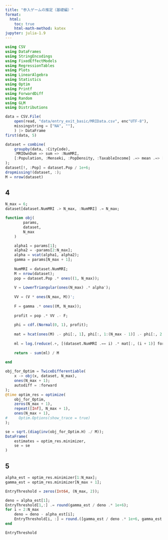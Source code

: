 ```yaml
---
title: "参入ゲームの推定（基礎編）"
format:
  html:
    toc: true
    html-math-method: katex
jupyter: julia-1.9
---
```


```julia
using CSV
using DataFrames
using StringEncodings
using FixedEffectModels
using RegressionTables
using Plots
using LinearAlgebra
using Statistics
using Optim
using Printf
using ForwardDiff
using Random
using GLM
using Distributions
```

```julia
data = CSV.File(
    open(read, "data/entry_exit_basic/MRIData.csv", enc"UTF-8"),
    missingstring = ["NA", ""],
    ) |> DataFrame
first(data, 5)
```

```julia
dataset = combine(
    groupby(data, :CityCode),
    :MRIOwnDum => sum => :NumMRI,
    [:Population, :Menseki, :PopDensity, :TaxableIncome] .=> mean .=> [:Pop, :Menseki, :PopDen, :Income],   
);
dataset[!, :Pop] = dataset.Pop / 1e+6;
dropmissing!(dataset, :);
M = nrow(dataset)
```

## 4

```julia
N_max = 6;
dataset[dataset.NumMRI .> N_max, :NumMRI] .= N_max;
```

```julia
function obj(
        params,
        dataset,
        N_max
    )

    alpha1 = params[1];
    alpha2 = -params[2:N_max];
    alpha = vcat(alpha1, alpha2);
    gamma = params[N_max + 1];
    
    NumMRI = dataset.NumMRI;
    M = nrow(dataset);
    pop = dataset.Pop .* ones((1, N_max));
    
    V = LowerTriangular(ones(N_max) .* alpha');
        
    VV = (V * ones(N_max, M))';
    
    F = gamma .* ones((M, N_max));
    
    profit = pop .* VV .- F;
    
    phi = cdf.(Normal(0, 1), profit);
    
    mat = hcat(ones(M) .- phi[:, 1], phi[:, 1:(N_max - 1)] .- phi[:, 2:N_max], phi[:, N_max]);
    
    ml = log.(reduce(.+, [(dataset.NumMRI .== i) .* mat[:, (i + 1)] for i = 0:N_max]));
    
    return - sum(ml) / M
    
end
```

```julia
obj_for_Optim = TwiceDifferentiable(
    x -> obj(x, dataset, N_max),
    ones(N_max + 1);
    autodiff = :forward
);
@time optim_res = optimize(
    obj_for_Optim,
    zeros(N_max + 1),
    repeat([Inf], N_max + 1),
    ones(N_max + 1),
#     Optim.Options(show_trace = true)
);
```

```julia
se = sqrt.(diag(inv(obj_for_Optim.H) ./ M));
DataFrame(
    estimates = optim_res.minimizer,
    se = se
)

```

## 5

```julia
alpha_est = optim_res.minimizer[1:N_max];
gamma_est = optim_res.minimizer[N_max + 1];

EntryThreshold = zeros(Int64, (N_max, 2));

deno = alpha_est[1];
EntryThreshold[1,:] .= round(gamma_est / deno .* 1e+6);
for i = 2:N_max
    deno = deno - alpha_est[i];
    EntryThreshold[i, :] = round.([gamma_est / deno .* 1e+6, gamma_est / deno .* 1e+6 / i]);
end

EntryThreshold    
```

